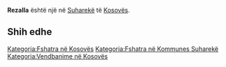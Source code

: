 {{Fshat në 
 | Emri                = Rezalla
 | EmriAlt                = 
 | NAME_SHORT_FORM=      
 | NAME_GENERIC=      
 | NAME_SORT_NAME_RO=      REZALLA
 | FULL_NAME_RO = Rezalla
 | FULL_NAME_ND_RO=Rezalla
 | SORT_NAME_RG=REZALLA
 | FULL_NAME_RG=Rezalla
 | FULL_NAME_ND_RG=Rezalla
 | SRP_NAME_SHORT_FORM=      
 | SRP_NAME_GENERIC=      
 | SRP_NAME_SORT_NAME_RO=      
 | SRP_FULL_NAME_RO = 
 | SRP_FULL_NAME_ND_RO=
 | SRP_SORT_NAME_RG=
 | SRP_FULL_NAME_RG=
 | SRP_FULL_NAME_ND_RG=
 | Emri (Rasa dhanore) = 
 | Figura              = 
 | Shteti              = Kosovo
 | Komuna              = Suharekë
 | Kodi postar         = 
 | Sipërfaqja          = 

 | Popullsia           = 

 | Regj. i popullsisë  = 
 | Dend. e popullsisë  = 
 | Faqja zyrtare       = 
 <!--- Koordinatat ----> 
 | Gjerësia            = 42.693889
 | Gjatësia            = 20.776944
 | Lartësia            = 
}}
'''Rezalla''' është një [[]] në [[Suharekë]] të [[Kosovës]].

<!-- == Gjeografia == -->
<!-- == Historia == -->
<!-- == Demografia == -->
== Shih edhe ==
{{Komuna Suharekë}}
{{Kosovo-Administrata-Cung}}

[[Kategoria:Fshatra në Kosovës]]
[[Kategoria:Fshatra në Kommunes Suharekë]]
[[Kategoria:Vendbanime në Kosovës]]